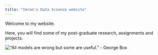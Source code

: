 ```yaml
---
title: "Imran's Data Science website"
---
```


Welcome to my website.

Here, you will find some of my post-graduate research, assignments and projects.

![“All models are wrong but some are useful.” - George Box](images/mydatascwebsitecoverpage.png)\
\
